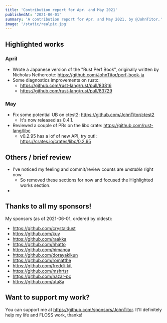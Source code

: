```yaml
---
title: 'Contribution report for Apr. and May 2021'
publishedAt: '2021-06-01'
summary: 'A contribution report for Apr. and May 2021, by @JohnTitor.'
image: '/static/realpic.jpg'
---
```


## Highlighted works

### April

- Wrote a Japanese version of the "Rust Perf Book", originally written by Nicholas Nethercote: https://github.com/JohnTitor/perf-book-ja
- Some diagnostics improvements on rustc:
  - https://github.com/rust-lang/rust/pull/83816
  - https://github.com/rust-lang/rust/pull/83729

### May

- Fix some potential UB on ctest2: https://github.com/JohnTitor/ctest2
  - It's now released as 0.4.1.
- Reviewed a couple of PRs on the libc crate: https://github.com/rust-lang/libc
  - v0.2.95 has a lof of new API, try out!: https://crates.io/crates/libc/0.2.95

## Others / brief review

- I've noticed my feeling and commit/review counts are _unstable_ right now.
  - So removed these sections for now and focused the Highlighted works section.
- 

## Thanks to all my sponsors!

My sponsors (as of 2021-06-01, ordered by oldest):

- <https://github.com/crystaldust>
- <https://github.com/kuy>
- <https://github.com/raakka>
- <https://github.com/hhatto>
- <https://github.com/himanoa>
- <https://github.com/dorayakikun>
- <https://github.com/romatthe>
- <https://github.com/freddi-kit>
- <https://github.com/mshrtsr>
- <https://github.com/nazar-pc>
- <https://github.com/uta8a>

## Want to support my work?

You can support me at <https://github.com/sponsors/JohnTitor>.
It'll definitely help my life and FLOSS work, thanks!
